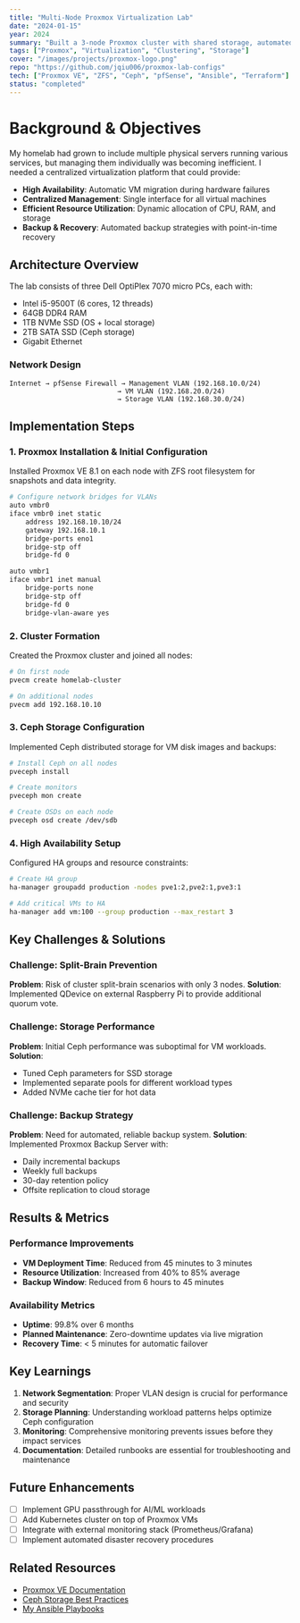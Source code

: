 ```yaml
---
title: "Multi-Node Proxmox Virtualization Lab"
date: "2024-01-15"
year: 2024
summary: "Built a 3-node Proxmox cluster with shared storage, automated backups, and high availability for homelab virtualization"
tags: ["Proxmox", "Virtualization", "Clustering", "Storage"]
cover: "/images/projects/proxmox-logo.png"
repo: "https://github.com/jqiu006/proxmox-lab-configs"
tech: ["Proxmox VE", "ZFS", "Ceph", "pfSense", "Ansible", "Terraform"]
status: "completed"
---
```


# Background & Objectives

My homelab had grown to include multiple physical servers running various services, but managing them individually was becoming inefficient. I needed a centralized virtualization platform that could provide:

- **High Availability**: Automatic VM migration during hardware failures
- **Centralized Management**: Single interface for all virtual machines
- **Efficient Resource Utilization**: Dynamic allocation of CPU, RAM, and storage
- **Backup & Recovery**: Automated backup strategies with point-in-time recovery

## Architecture Overview

The lab consists of three Dell OptiPlex 7070 micro PCs, each with:
- Intel i5-9500T (6 cores, 12 threads)
- 64GB DDR4 RAM
- 1TB NVMe SSD (OS + local storage)
- 2TB SATA SSD (Ceph storage)
- Gigabit Ethernet

### Network Design

```
Internet → pfSense Firewall → Management VLAN (192.168.10.0/24)
                           → VM VLAN (192.168.20.0/24)
                           → Storage VLAN (192.168.30.0/24)
```

## Implementation Steps

### 1. Proxmox Installation & Initial Configuration

Installed Proxmox VE 8.1 on each node with ZFS root filesystem for snapshots and data integrity.

```bash
# Configure network bridges for VLANs
auto vmbr0
iface vmbr0 inet static
    address 192.168.10.10/24
    gateway 192.168.10.1
    bridge-ports eno1
    bridge-stp off
    bridge-fd 0

auto vmbr1
iface vmbr1 inet manual
    bridge-ports none
    bridge-stp off
    bridge-fd 0
    bridge-vlan-aware yes
```

### 2. Cluster Formation

Created the Proxmox cluster and joined all nodes:

```bash
# On first node
pvecm create homelab-cluster

# On additional nodes
pvecm add 192.168.10.10
```

### 3. Ceph Storage Configuration

Implemented Ceph distributed storage for VM disk images and backups:

```bash
# Install Ceph on all nodes
pveceph install

# Create monitors
pveceph mon create

# Create OSDs on each node
pveceph osd create /dev/sdb
```

### 4. High Availability Setup

Configured HA groups and resource constraints:

```bash
# Create HA group
ha-manager groupadd production -nodes pve1:2,pve2:1,pve3:1

# Add critical VMs to HA
ha-manager add vm:100 --group production --max_restart 3
```

## Key Challenges & Solutions

### Challenge: Split-Brain Prevention
**Problem**: Risk of cluster split-brain scenarios with only 3 nodes.
**Solution**: Implemented QDevice on external Raspberry Pi to provide additional quorum vote.

### Challenge: Storage Performance
**Problem**: Initial Ceph performance was suboptimal for VM workloads.
**Solution**: 
- Tuned Ceph parameters for SSD storage
- Implemented separate pools for different workload types
- Added NVMe cache tier for hot data

### Challenge: Backup Strategy
**Problem**: Need for automated, reliable backup system.
**Solution**: Implemented Proxmox Backup Server with:
- Daily incremental backups
- Weekly full backups
- 30-day retention policy
- Offsite replication to cloud storage

## Results & Metrics

### Performance Improvements
- **VM Deployment Time**: Reduced from 45 minutes to 3 minutes
- **Resource Utilization**: Increased from 40% to 85% average
- **Backup Window**: Reduced from 6 hours to 45 minutes

### Availability Metrics
- **Uptime**: 99.8% over 6 months
- **Planned Maintenance**: Zero-downtime updates via live migration
- **Recovery Time**: < 5 minutes for automatic failover

## Key Learnings

1. **Network Segmentation**: Proper VLAN design is crucial for performance and security
2. **Storage Planning**: Understanding workload patterns helps optimize Ceph configuration
3. **Monitoring**: Comprehensive monitoring prevents issues before they impact services
4. **Documentation**: Detailed runbooks are essential for troubleshooting and maintenance

## Future Enhancements

- [ ] Implement GPU passthrough for AI/ML workloads
- [ ] Add Kubernetes cluster on top of Proxmox VMs
- [ ] Integrate with external monitoring stack (Prometheus/Grafana)
- [ ] Implement automated disaster recovery procedures

## Related Resources

- [Proxmox VE Documentation](https://pve.proxmox.com/pve-docs/)
- [Ceph Storage Best Practices](https://docs.ceph.com/en/latest/)
- [My Ansible Playbooks](https://github.com/jqiu006/homelab-ansible)
